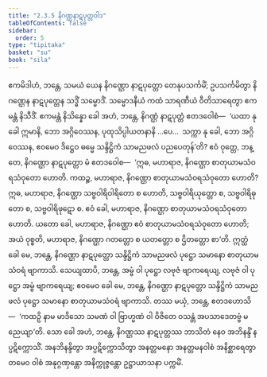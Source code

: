 ```yaml
---
title: "2.3.5 နိဂဏ္ဌနာဋပုတ္တဝါဒ"
tableOfContents: false
sidebar:
  order: 5
type: "tipitaka"
basket: "su"
book: "sila"
---
```



<DynamicBreadcrumb />

<Division number="176" book="sila">

<Paragraph number="255" book="sila">
ဧကမိဒါဟံ, ဘန္တေ, သမယံ ယေန နိဂဏ္ဌော နာဋပုတ္တော တေနုပသင်္ကမိံ; ဥပသင်္ကမိတွာ နိဂဏ္ဌေန နာဋပုတ္တေန သဒ္ဓိံ သမ္မောဒိံ. သမ္မောဒနီယံ ကထံ သာရဏီယံ ဝီတိသာရေတွာ ဧကမန္တံ နိသီဒိံ. ဧကမန္တံ နိသိန္နော ခေါ အဟံ, ဘန္တေ, နိဂဏ္ဌံ နာဋပုတ္တံ ဧတဒဝေါစံ—  ‘ယထာ နု ခေါ ဣမာနိ, ဘော အဂ္ဂိဝေဿန, ပုထုသိပ္ပါယတနာနိ …ပေ…  သက္ကာ နု ခေါ, ဘော အဂ္ဂိဝေဿန, ဧဝမေဝ ဒိဋ္ဌေဝ ဓမ္မေ သန္ဒိဋ္ဌိကံ သာမညဖလံ ပညပေတုန်’တိ?
</Paragraph>

</Division>
<Division number="177" book="sila">

<Paragraph number="256" book="sila">
ဧဝံ ဝုတ္တေ, ဘန္တေ, နိဂဏ္ဌော နာဋပုတ္တော မံ ဧတဒဝေါစ—  ‘ဣဓ, မဟာရာဇ, နိဂဏ္ဌော စာတုယာမသံဝရသံဝုတော ဟောတိ. ကထဉ္စ, မဟာရာဇ, နိဂဏ္ဌော စာတုယာမသံဝရသံဝုတော ဟောတိ? ဣဓ, မဟာရာဇ, နိဂဏ္ဌော သဗ္ဗဝါရိဝါရိတော စ ဟောတိ, သဗ္ဗဝါရိယုတ္တော စ, သဗ္ဗဝါရိဓုတော စ, သဗ္ဗဝါရိဖုဋော စ. ဧဝံ ခေါ, မဟာရာဇ, နိဂဏ္ဌော စာတုယာမသံဝရသံဝုတော ဟောတိ. ယတော ခေါ, မဟာရာဇ, နိဂဏ္ဌော ဧဝံ စာတုယာမသံဝရသံဝုတော ဟောတိ; အယံ ဝုစ္စတိ, မဟာရာဇ, နိဂဏ္ဌော ဂတတ္တော စ ယတတ္တော စ ဌိတတ္တော စာ’တိ.
</Paragraph>

</Division>
<Division number="178" book="sila">

<Paragraph number="257" book="sila">
ဣတ္ထံ ခေါ မေ, ဘန္တေ, နိဂဏ္ဌော နာဋပုတ္တော သန္ဒိဋ္ဌိကံ သာမညဖလံ ပုဋ္ဌော သမာနော စာတုယာမသံဝရံ ဗျာကာသိ. သေယျထာပိ, ဘန္တေ, အမ္ဗံ ဝါ ပုဋ္ဌော လဗုဇံ ဗျာကရေယျ, လဗုဇံ ဝါ ပုဋ္ဌော အမ္ဗံ ဗျာကရေယျ; ဧဝမေဝ ခေါ မေ, ဘန္တေ, နိဂဏ္ဌော နာဋပုတ္တော သန္ဒိဋ္ဌိကံ သာမညဖလံ ပုဋ္ဌော သမာနော စာတုယာမသံဝရံ ဗျာကာသိ. တဿ မယှံ, ဘန္တေ, ဧတဒဟောသိ—  ‘ကထဉှိ နာမ မာဒိသော သမဏံ ဝါ ဗြာဟ္မဏံ ဝါ ဝိဇိတေ ဝသန္တံ အပသာဒေတဗ္ဗံ မညေယျာ’တိ. သော ခေါ အဟံ, ဘန္တေ, နိဂဏ္ဌဿ နာဋပုတ္တဿ ဘာသိတံ နေဝ အဘိနန္ဒိံ နပ္ပဋိက္ကောသိံ. အနဘိနန္ဒိတွာ အပ္ပဋိက္ကောသိတွာ အနတ္တမနော အနတ္တမနဝါစံ အနိစ္ဆာရေတွာ တမေဝ ဝါစံ အနုဂ္ဂဏှန္တော အနိက္ကုဇ္ဇန္တော ဥဋ္ဌာယာသနာ ပက္ကမိံ.
</Paragraph>
</Division>